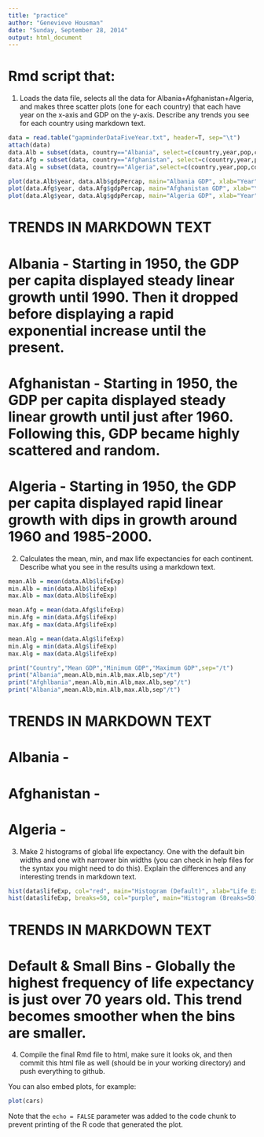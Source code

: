 ```yaml
---
title: "practice"
author: "Genevieve Housman"
date: "Sunday, September 28, 2014"
output: html_document
---
```


# Rmd script that:

(1) Loads the data file, selects all the data for Albania+Afghanistan+Algeria, and makes three scatter plots (one for each country) that each have year on the x-axis and GDP on the y-axis. Describe any trends you see for each country using markdown text.

```r
data = read.table("gapminderDataFiveYear.txt", header=T, sep="\t")
attach(data)
data.Alb = subset(data, country=="Albania", select=c(country,year,pop,continent,lifeExp,gdpPercap))
data.Afg = subset(data, country=="Afghanistan", select=c(country,year,pop,continent,lifeExp,gdpPercap))
data.Alg = subset(data, country=="Algeria",select=c(country,year,pop,continent,lifeExp,gdpPercap))
```

```r
plot(data.Alb$year, data.Alb$gdpPercap, main="Albania GDP", xlab="Year", ylab="GDP Per Capita")
plot(data.Afg$year, data.Afg$gdpPercap, main="Afghanistan GDP", xlab="Year", ylab="GDP Per Capita")
plot(data.Alg$year, data.Alg$gdpPercap, main="Algeria GDP", xlab="Year", ylab="GDP Per Capita")
```

# TRENDS IN MARKDOWN TEXT
# Albania - Starting in 1950, the GDP per capita displayed steady linear growth until 1990. Then it dropped before displaying a rapid exponential increase until the present.
# Afghanistan - Starting in 1950, the GDP per capita displayed steady linear growth until just after 1960. Following this, GDP became highly scattered and random.
# Algeria - Starting in 1950, the GDP per capita displayed rapid linear growth with dips in growth around 1960 and 1985-2000.


(2) Calculates the mean, min, and max life expectancies for each continent. Describe what you see in the results using a markdown text.

```r
mean.Alb = mean(data.Alb$lifeExp)
min.Alb = min(data.Alb$lifeExp)
max.Alb = max(data.Alb$lifeExp)

mean.Afg = mean(data.Afg$lifeExp)
min.Afg = min(data.Afg$lifeExp)
max.Afg = max(data.Afg$lifeExp)

mean.Alg = mean(data.Alg$lifeExp)
min.Alg = min(data.Alg$lifeExp)
max.Alg = max(data.Alg$lifeExp)
```

```r
print("Country","Mean GDP","Minimum GDP","Maximum GDP",sep="/t")
print("Albania",mean.Alb,min.Alb,max.Alb,sep"/t")
print("Afghlbania",mean.Alb,min.Alb,max.Alb,sep"/t")
print("Albania",mean.Alb,min.Alb,max.Alb,sep"/t")
```

# TRENDS IN MARKDOWN TEXT
# Albania - 
# Afghanistan - 
# Algeria - 

(3) Make 2 histograms of global life expectancy. One with the default bin widths and one with narrower bin widths (you can check in help files for the syntax you might need to do this). Explain the differences and any interesting trends in markdown text.

```r
hist(data$lifeExp, col="red", main="Histogram (Default)", xlab="Life Expectancy")
hist(data$lifeExp, breaks=50, col="purple", main="Histogram (Breaks=50)", xlab="Life Expectancy")
```

# TRENDS IN MARKDOWN TEXT
# Default & Small Bins - Globally the highest frequency of life expectancy is just over 70 years old. This trend becomes smoother when the bins are smaller.

(4) Compile the final Rmd file to html, make sure it looks ok, and then commit this html file as well (should be in your working directory) and push everything to github.

You can also embed plots, for example:

```r
plot(cars)
```

Note that the `echo = FALSE` parameter was added to the code chunk to prevent printing of the R code that generated the plot.
